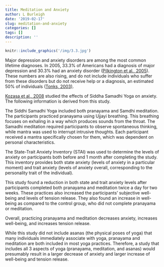 ---
title: Meditation and Anxiety
author: L Burleigh
date: '2019-02-17'
slug: meditation-and-anxiety
categories: []
tags: []
description: ''
---

```{r us, out.width='40%', fig.show='hold', echo = FALSE}
knitr::include_graphics('/img/3.3.jpg')
```


Major depression and anxiety disorders are among the most common lifetime diagnoses. In 2005, 33.3% of Americans had a diagnosis of major depression and 30.3% had an anxiety disorder ([Pilkington et al., 2005](https://www.ncbi.nlm.nih.gov/pubmed/16185770)). These numbers are also rising, and do not include individuals who suffer from these disorders but do not receive help or a diagnosis, an estimated 50% of individuals ([Tonks, 2003)](https://www.ncbi.nlm.nih.gov/pmc/articles/PMC1125601/).

[Kozasa et al., 2008](https://journals.sagepub.com/doi/abs/10.2466/pr0.103.1.271-274?casa_token=86iN6Dk-5EUAAAAA%3A1MBmQ0KcdJBWpSPX_tJdNTVazAzsmNRACKJaQjLrfWrzSfahjwoUUsnIAbjCC73V4jCgWmFMFIRL&) studied the effects of Siddha Samadhi Yoga on anxiety. The following information is derived from this study.

The Siddhi Samadhi Yoga included both pranayama and Samdhi meditation. The participants practiced pranayama using Ujjayi breathing. This breathing focuses on exhaling in a way which produces sounds from the throat. The Samadhi meditation required participants to observe spontaneous thinking, while mantra was used to interrupt intrusive thoughts. Each participant received a mantra specifically chosen for them, which was dependent on personal characteristics.

The State-Trait Anxiety Inventory (STAI) was used to determine the levels of anxiety on participants both before and 1 month after completing the study. This inventory provides both state anxiety (levels of anxiety in a particular moment) and trait anxiety (levels of anxiety overall, corresponding to the personality trait of the individual).

This study found a reduction in both state and trait anxiety levels after participants completed both pranayama and meditation twice a day for two weeks. These practices also increased the participants’ subjective well-being and levels of tension release. They also found an increase in well-being as compared to the control group, who did not complete pranayama or meditation.

Overall, practicing pranayama and meditation decreases anxiety, increases well-being, and increases tension release.

While this study did not include asanas (the physical poses of yoga) that many individuals immediately associate with yoga, pranayama and meditation are both included in most yoga practices. Therefore, a study that includes all 3 aspects of yoga (pranayama, meditation, and asanas) would presumably result in a larger decrease of anxiety and larger increase of well-being and tension release.
